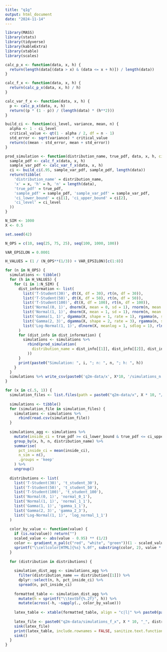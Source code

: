 ```yaml
---
title: "q1g"
output: html_document
date: "2024-11-14"
---
```


```r
library(MASS)
library(stats)
library(tidyverse)
library(kableExtra)
library(xtable)
library(scales)

calc_p_x <- function(data, x, h) {
  return(length(data[(data > x) & (data <= x + h)]) / length(data))
}

calc_f_x <- function(data, x, h) {
  return(calc_p_x(data, x, h) / h)
}

calc_var_f_x <- function(data, x, h) {
  p <- calc_p_x(data, x, h)
  return((p * (1 - p)) / (length(data) * (h**2)))
}

build_ci <- function(ci_level, variance, mean, n) {
  alpha <- 1 - ci_level
  critical_value <- qt(1 - alpha / 2, df = n - 1)
  std_error <- sqrt(variance) * critical_value
  return(c(mean - std_error, mean + std_error))
}

prod_simulation <- function(distribution_name, true_pdf, data, x, h, ci_level = 0.95) {
  sample_pdf <- calc_f_x(data, x, h)
  sample_var_pdf <- calc_var_f_x(data, x, h)
  ci <- build_ci(.95, sample_var_pdf, sample_pdf, length(data))
  return(tibble(
    'distribution_name' = distribution_name,
    'x' = x, 'h' = h, 'n' = length(data),
    'true_pdf' = true_pdf,
    'sample_pdf' = sample_pdf, 'sample_var_pdf' = sample_var_pdf,
    'ci_lower_bound' = ci[1], 'ci_upper_bound' = ci[2],
    'ci_level' = ci_level
  ))
}

N_SIM <- 1000
X <- 0.5

set.seed(42)

N_OPS = c(10, seq(25, 75, 25), seq(100, 1000, 100))

VAR_EPSILON = 0.0001

H_VALUES = (1 / (N_OPS**(1/3)) + VAR_EPSILON)[c(1:8)]

for (n in N_OPS) {
  simulations <- tibble()
  for (h in H_VALUES) {
    for (i in 1:N_SIM) {
      dist_information <- list(
        list('T-Student(30)', dt(X, df = 30), rt(n, df = 30)),
        list('T-Student(50)', dt(X, df = 50), rt(n, df = 50)),
        list('T-Student(100)', dt(X, df = 100), rt(n, df = 100)),
        list('Normal(0, 1)', dnorm(X, mean = 0, sd = 1), rnorm(n, mean = 0, sd = 1)),
        list('Normal(1, 1)', dnorm(X, mean = 1, sd = 1), rnorm(n, mean = 1, sd = 1)),
        list('Gamma(1, 1)', dgamma(X, shape = 1, rate = 1), rgamma(n, shape = 1, rate = 1)),
        list('Gamma(2, 3)', dgamma(X, shape = 2, rate = 3), rgamma(n, shape = 2, rate = 3)),
        list('Log-Normal(1, 1)', dlnorm(X, meanlog = 1, sdlog = 1), rlnorm(n, meanlog = 1, sdlog = 1))
      )
      for (dist_info in dist_information) {
        simulations <- simulations %>%
          rbind(prod_simulation(
            distribution_name = dist_info[[1]], dist_info[[2]], dist_info[[3]], x = X, h = h
          ))
      }
      print(paste0("Simulation: ", i, "; n: ", n, "; h: ", h))
    }
  }
  simulations %>% write_csv(paste0('q2m-data/x', X*10, '/simulations_n', n, '_q2m.csv'))
}

for (x in c(.5, 1)) {
  simulation_files <- list.files(path = paste0("q2m-data/x", X * 10, "/"), pattern = "\\.csv$", full.names = TRUE)
  
  simulations <- tibble()
  for (simulation_file in simulation_files) {
    simulations <- simulations %>% 
      rbind(read.csv(simulation_file))
  }
  
  simulations_agg <- simulations %>% 
    mutate(inside_ci = true_pdf >= ci_lower_bound & true_pdf <= ci_upper_bound) %>% 
    group_by(x, h, n, distribution_name) %>% 
    summarise(
      pct_inside_ci = mean(inside_ci),
      n_sim = n(),
      .groups = 'keep'
    ) %>% 
    ungroup()
  
  distributions <- list(
    list('T-Student(30)', 't_student_30'),
    list('T-Student(50)', 't_student_50'),
    list('T-Student(100)', 't_student_100'),
    list('Normal(0, 1)', 'normal_0_1'),
    list('Normal(1, 1)', 'normal_1_1'),
    list('Gamma(1, 1)', 'gamma_1_1'),
    list('Gamma(2, 3)', 'gamma_2_3'),
    list('Log-Normal(1, 1)', 'log_normal_1_1')
  )
  
  color_by_value <- function(value) {
    if (is.na(value)) return("")
    scaled_value <- abs(value - 0.95) ** (1/2)
    color <- gradient_n_pal(c("red", "white", "green"))(1 - scaled_value / 0.95)
    sprintf("\\cellcolor[HTML]{%s} %.0f", substring(color, 2), value * 100)
  }
  
  for (distribution in distributions) {
    
    simulation_dist_agg <- simulations_agg %>% 
      filter(distribution_name == distribution[[1]]) %>% 
      dplyr::select(n, h, pct_inside_ci) %>% 
      spread(n, pct_inside_ci)
    
    formatted_table <- simulation_dist_agg %>%
      mutate(h = sprintf("\\textbf{%.2f}", h)) %>%
      mutate(across(-h, ~sapply(., color_by_value)))
    
    latex_table <- xtable(formatted_table, align = "c|l|" %>% paste0(paste(rep("c", 5), collapse = ""), "|"))
    
    latex_file <- paste0("q2m-data/simulations_f_x", X * 10, "_", distribution[[2]], "_comp_h_n", ".tex")
    sink(latex_file)
    print(latex_table, include.rownames = FALSE, sanitize.text.function = identity)
    sink()
  }
}
```